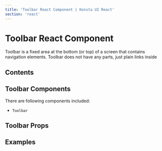 ```yaml
---
title: 'Toolbar React Component | Konsta UI React'
section: 'react'
---
```



# Toolbar React Component

Toolbar is a fixed area at the bottom (or top) of a screen that contains navigation elements. Toolbar does not have any parts, just plain links inside

## Contents

## Toolbar Components

There are following components included:

- `Toolbar`

## Toolbar Props

<ToolbarProps />

## Examples

<ToolbarExample />
